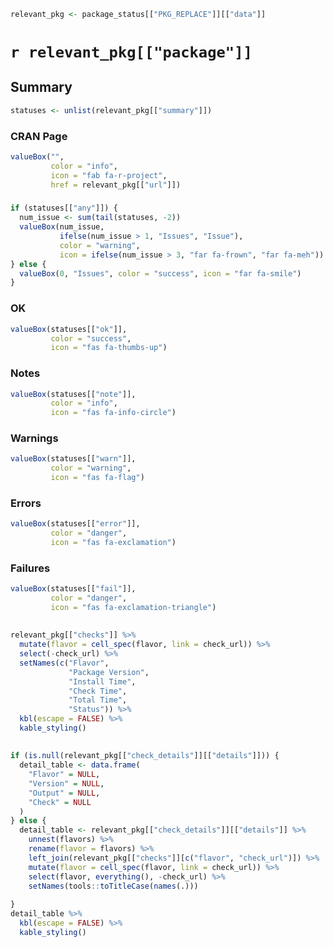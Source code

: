 
```r
relevant_pkg <- package_status[["PKG_REPLACE"]][["data"]]
```


# `r relevant_pkg[["package"]]`

## Summary {data-height=175}

```r
statuses <- unlist(relevant_pkg[["summary"]])
```

### CRAN Page
```r
valueBox("",
         color = "info",
         icon = "fab fa-r-project",
         href = relevant_pkg[["url"]])
```

### 
```r
if (statuses[["any"]]) {
  num_issue <- sum(tail(statuses, -2))
  valueBox(num_issue,
           ifelse(num_issue > 1, "Issues", "Issue"), 
           color = "warning", 
           icon = ifelse(num_issue > 3, "far fa-frown", "far fa-meh"))
} else {
  valueBox(0, "Issues", color = "success", icon = "far fa-smile")
}
```

### OK

```r
valueBox(statuses[["ok"]], 
         color = "success",
         icon = "fas fa-thumbs-up")
```

### Notes

```r
valueBox(statuses[["note"]], 
         color = "info",
         icon = "fas fa-info-circle")
```

### Warnings

```r
valueBox(statuses[["warn"]], 
         color = "warning",
         icon = "fas fa-flag")
```

### Errors

```r
valueBox(statuses[["error"]], 
         color = "danger",
         icon = "fas fa-exclamation")
```

### Failures

```r
valueBox(statuses[["fail"]], 
         color = "danger",
         icon = "fas fa-exclamation-triangle")
```

## {data-height=795}

###

```r
relevant_pkg[["checks"]] %>% 
  mutate(flavor = cell_spec(flavor, link = check_url)) %>% 
  select(-check_url) %>% 
  setNames(c("Flavor", 
             "Package Version", 
             "Install Time", 
             "Check Time", 
             "Total Time", 
             "Status")) %>% 
  kbl(escape = FALSE) %>% 
  kable_styling()
```

##

###

```r
if (is.null(relevant_pkg[["check_details"]][["details"]])) {
  detail_table <- data.frame(
    "Flavor" = NULL, 
    "Version" = NULL, 
    "Output" = NULL, 
    "Check" = NULL
  )
} else {
  detail_table <- relevant_pkg[["check_details"]][["details"]] %>% 
    unnest(flavors) %>% 
    rename(flavor = flavors) %>% 
    left_join(relevant_pkg[["checks"]][c("flavor", "check_url")]) %>% 
    mutate(flavor = cell_spec(flavor, link = check_url)) %>% 
    select(flavor, everything(), -check_url) %>% 
    setNames(tools::toTitleCase(names(.)))
  
}
detail_table %>% 
  kbl(escape = FALSE) %>% 
  kable_styling()
```

